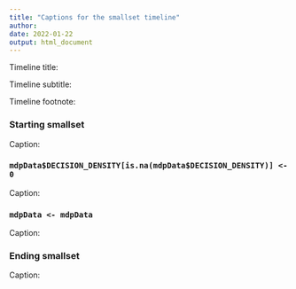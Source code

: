 ```yaml
---
title: "Captions for the smallset timeline"
author: 
date: 2022-01-22
output: html_document
---
```


Timeline title: 

Timeline subtitle: 

Timeline footnote: 

### Starting smallset

Caption: 

### `mdpData$DECISION_DENSITY[is.na(mdpData$DECISION_DENSITY)] <- 0`

Caption: 

### `mdpData <- mdpData`

Caption: 

### Ending smallset

Caption: 
